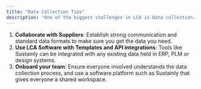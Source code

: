 ```yaml
---
title: "Data Collection Tips"
description: "One of the biggest challenges in LCA is data collection. High-quality, accurate data is crucial for reliable LCA results, but gathering it can be challenging. Here’s how to make the process easier:"
---
```


1. **Collaborate with Suppliers**: Establish strong communication and standard data formats to make sure you get the data you need.
2. **Use LCA Software with Templates and API integrations**: Tools like Sustainly can be integrated with any existing data held in ERP, PLM or design systems.
3. **Onboard your team**: Ensure everyone involved understands the data collection process, and use a software platform such as Sustainly that gives everyone a shared workspace.
